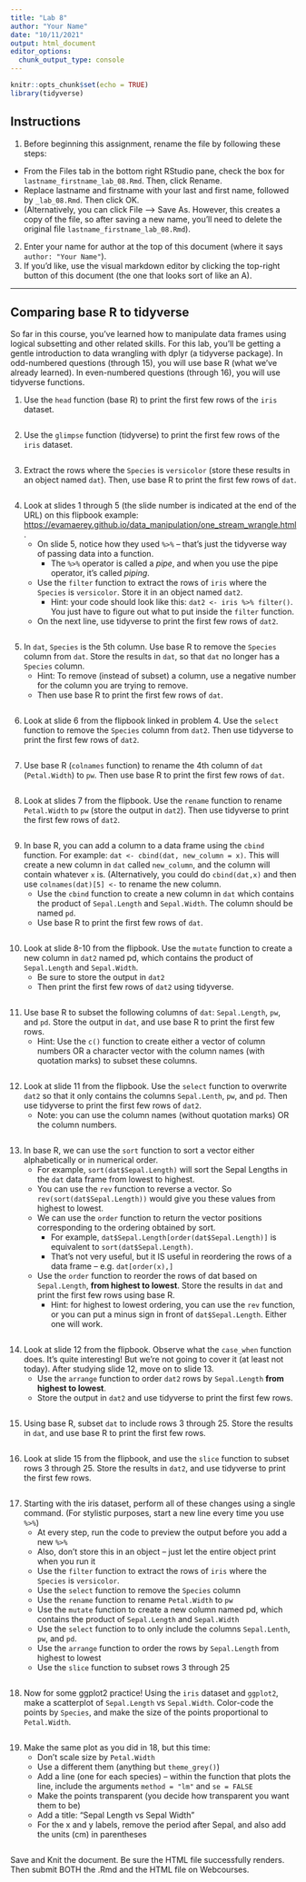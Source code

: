 ```yaml
---
title: "Lab 8"
author: "Your Name"
date: "10/11/2021"
output: html_document
editor_options: 
  chunk_output_type: console
---
```


```r
knitr::opts_chunk$set(echo = TRUE)
library(tidyverse)
```

## Instructions

1.  Before beginning this assignment, rename the file by following these steps:

-   From the Files tab in the bottom right RStudio pane, check the box for `lastname_firstname_lab_08.Rmd`. Then, click Rename.
-   Replace lastname and firstname with your last and first name, followed by `_lab_08.Rmd`. Then click OK.
-   (Alternatively, you can click File --\> Save As. However, this creates a copy of the file, so after saving a new name, you'll need to delete the original file `lastname_firstname_lab_08.Rmd`).

2.  Enter your name for author at the top of this document (where it says `author: "Your Name"`).
3.  If you'd like, use the visual markdown editor by clicking the top-right button of this document (the one that looks sort of like an A).

---

## Comparing base R to tidyverse

So far in this course, you've learned how to manipulate data frames using logical subsetting and other related skills. For this lab, you'll be getting a gentle introduction to data wrangling with dplyr (a tidyverse package). In odd-numbered questions (through 15), you will use base R (what we've already learned). In even-numbered questions (through 16), you will use tidyverse functions.

1. Use the `head` function (base R) to print the first few rows of the `iris` dataset.

```r

```

2. Use the `glimpse` function (tidyverse) to print the first few rows of the `iris` dataset.

```r

```

3. Extract the rows where the `Species` is `versicolor` (store these results in an object named `dat`). Then, use base R to print the first few rows of `dat`.

```r

```

4. Look at slides 1 through 5 (the slide number is indicated at the end of the URL) on this flipbook example: <https://evamaerey.github.io/data_manipulation/one_stream_wrangle.html>.
      -   On slide 5, notice how they used `%>%` -- that's just the tidyverse way of passing data into a function.
            -   The `%>%` operator is called a *pipe*, and when you use the pipe operator, it's called *piping*. 
      -   Use the `filter` function to extract the rows of `iris` where the `Species` is `versicolor`. Store it in an object named `dat2`.
            -   Hint: your code should look like this: `dat2 <- iris %>% filter()`. You just have to figure out what to put inside the `filter` function.
      -   On the next line, use tidyverse to print the first few rows of `dat2`.
      
```r

```
      
5. In `dat`, `Species` is the 5th column. Use base R to remove the `Species` column from `dat`. Store the results in `dat`, so that `dat` no longer has a `Species` column.
      -   Hint: To remove (instead of subset) a column, use a negative number for the column you are trying to remove.
      -   Then use base R to print the first few rows of `dat`.

```r

```

6. Look at slide 6 from the flipbook linked in problem 4. Use the `select` function to remove the `Species` column from `dat2`. Then use tidyverse to print the first few rows of `dat2`.

```r

```

7. Use base R (`colnames` function) to rename the 4th column of `dat` (`Petal.Width`) to `pw`. Then use base R to print the first few rows of `dat`.

```r

```

8. Look at slides 7 from the flipbook. Use the `rename` function to rename `Petal.Width` to `pw` (store the output in `dat2`). Then use tidyverse to print the first few rows of `dat2`.

```r

```

9. In base R, you can add a column to a data frame using the `cbind` function. For example: `dat <- cbind(dat, new_column = x)`. This will create a new column in `dat` called `new_column`, and the column will contain whatever `x` is. (Alternatively, you could do `cbind(dat,x)` and then use `colnames(dat)[5] <- ` to  rename the new column.
      -   Use the `cbind` function to create a new column in `dat` which contains the product of `Sepal.Length` and `Sepal.Width`. The column should be named `pd`.
      -   Use base R to print the first few rows of `dat`.
      
```r

```

10. Look at slide 8-10 from the flipbook. Use the `mutate` function to create a new column in `dat2` named pd, which contains the product of `Sepal.Length` and `Sepal.Width`.
      -   Be sure to store the output in `dat2`
      -   Then print the first few rows of `dat2` using tidyverse.

```r

```
      
11. Use base R to subset the following columns of `dat`: `Sepal.Length`, `pw`, and `pd`. Store the output in `dat`, and use base R to print the first few rows.
      -   Hint: Use the `c()` function to create either a vector of column numbers OR a character vector with the column names (with quotation marks) to subset these columns.

```r

```

12. Look at slide 11 from the flipbook. Use the `select` function to overwrite `dat2` so that it only contains the columns `Sepal.Lenth`, `pw`, and `pd`. Then use tidyverse to print the first few rows of `dat2`.
      -   Note: you can use the column names (without quotation marks) OR the column numbers.

```r

```

13. In base R, we can use the `sort` function to sort a vector either alphabetically or in numerical order.
      -   For example, `sort(dat$Sepal.Length)` will sort the Sepal Lengths in the `dat` data frame from lowest to highest.
      -   You can use the `rev` function to reverse a vector. So `rev(sort(dat$Sepal.Length))` would give you these values from highest to lowest.
      -   We can use the `order` function to return the vector positions corresponding to the ordering obtained by sort.
            -   For example, `dat$Sepal.Length[order(dat$Sepal.Length)]` is equivalent to `sort(dat$Sepal.Length)`.
            -   That's not very useful, but it IS useful in reordering the rows of a data frame -- e.g. `dat[order(x),]`
      -   Use the `order` function to reorder the rows of dat based on `Sepal.Length`, **from highest to lowest**. Store the results in `dat` and print the first few rows using base R.
            -   Hint: for highest to lowest ordering, you can use the `rev` function, or you can put a minus sign in front of `dat$Sepal.Length`. Either one will work.

```r

```

14. Look at slide 12 from the flipbook. Observe what the `case_when` function does. It's quite interesting! But we're not going to cover it (at least not today). After studying slide 12, move on to slide 13.
      -   Use the `arrange` function to order `dat2` rows by `Sepal.Length` **from highest to lowest**.
      -   Store the output in `dat2` and use tidyverse to print the first few rows.

```r

```

15. Using base R, subset `dat` to include rows 3 through 25. Store the results in `dat`, and use base R to print the first few rows.

```r

```

16. Look at slide 15 from the flipbook, and use the `slice` function to subset rows 3 through 25. Store the results in `dat2`, and use tidyverse to print the first few rows.

```r

```

17. Starting with the iris dataset, perform all of these changes using a single command. (For stylistic purposes, start a new line every time you use `%>%`)
      -   At every step, run the code to preview the output before you add a new `%>%`
      -   Also, don't store this in an object -- just let the entire object print when you run it
      -   Use the `filter` function to extract the rows of `iris` where the `Species` is `versicolor`.
      -   Use the `select` function to remove the `Species` column
      -   Use the `rename` function to rename `Petal.Width` to `pw`
      -   Use the `mutate` function to create a new column named pd, which contains the product of `Sepal.Length` and `Sepal.Width`
      -   Use the `select` function to to only include the columns `Sepal.Lenth`, `pw`, and `pd`.
      -   Use the `arrange` function to order the rows by `Sepal.Length` from highest to lowest
      -   Use the `slice` function to subset rows 3 through 25

```r

```

18. Now for some ggplot2 practice! Using the `iris` dataset and `ggplot2`, make a scatterplot of `Sepal.Length` vs `Sepal.Width`. Color-code the points by `Species`, and make the size of the points proportional to `Petal.Width`.

```r

```

19. Make the same plot as you did in 18, but this time:
      -   Don't scale size by `Petal.Width`
      -   Use a different them (anything but `theme_grey()`)
      -   Add a line (one for each species) -- within the function that plots the line, include the arguments `method = "lm"` and `se = FALSE`
      -   Make the points transparent (you decide how transparent you want them to be)
      -   Add a title: "Sepal Length vs Sepal Width"
      -   For the x and y labels, remove the period after Sepal, and also add the units (cm) in parentheses
      
```r

```

Save and Knit the document. Be sure the HTML file successfully renders. Then submit BOTH the .Rmd and the HTML file on Webcourses.
